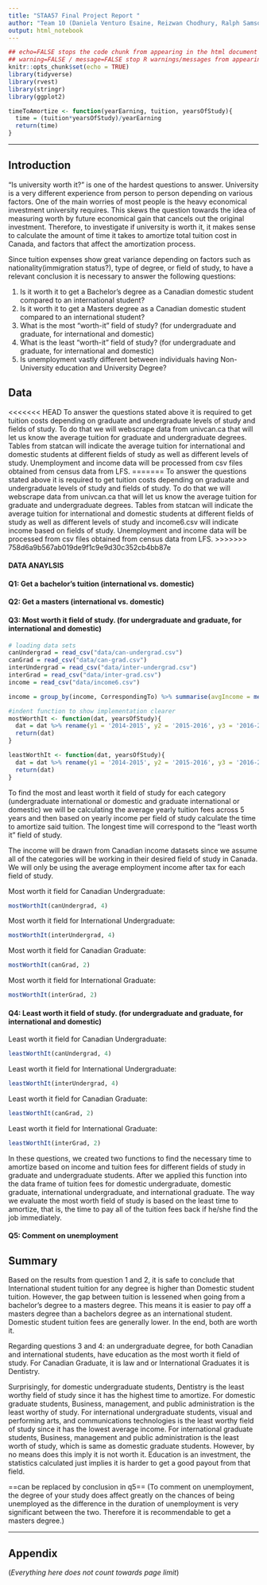 ```yaml
---
title: "STAA57 Final Project Report "
author: "Team 10 (Daniela Venturo Esaine, Reizwan Chodhury, Ralph Samson Lal, Xiaotong Ye)"
output: html_notebook
---
```

```r
## echo=FALSE stops the code chunk from appearing in the html document
## warning=FALSE / message=FALSE stop R warnings/messages from appearing in the knit document
knitr::opts_chunk$set(echo = TRUE)
library(tidyverse)
library(rvest)
library(stringr)
library(ggplot2)

timeToAmortize <- function(yearEarning, tuition, yearsOfStudy){
  time = (tuition*yearsOfStudy)/yearEarning
  return(time)
}
```

***

<!-- 
(everything below in here is an .html comment)

Instructions: 
- Use typical structure of data analysis report, w/ sections:
    + Introduction
    + Data
    + Analysis
    + Summary
    + Appendix (optional)
- Report should be 5 pages MAX (when compiled/knit as pdf)
- Appendix does not count towards page limit
- Put all your data in a separate "./data/" sub-folder 
- Submit compressed project folder 
- You submissions should be reproducible (i.e. I should be able to   
  re-compile your report with a click of the Preview/Knit button) 

-->

## Introduction 

"Is university worth it?" is one of the hardest questions to answer. University is a very different experience from person to person depending on various factors. One of the main worries of most people is the heavy economical investment university requires. This skews the question towards the idea of measuring worth by future economical gain that cancels out the original investment. Therefore, to investigate if university is worth it, it makes sense to calculate the amount of time it takes to amortize total tuition cost in Canada, and factors that affect the amortization process.

Since tuition expenses show great variance depending on factors such as nationality(immigration status?), type of degree, or field of study, to have a relevant conclusion it is necessary to answer the following questions:

1. Is it worth it to get a Bachelor's degree as a Canadian domestic student compared to an international student?
2. Is it worth it to get a Masters degree as a Canadian domestic student compared to an international student?
3. What is the most "worth-it" field of study? (for undergraduate and graduate, for international and domestic)
4. What is the least "worth-it" field of study? (for undergraduate and graduate, for international and domestic)
5. Is unemployment vastly different between individuals having Non-University education and University Degree?

## Data 

<<<<<<< HEAD
To answer the questions stated above it is required to get tuition costs depending on graduate and undergraduate levels of study and fields of study. To do that we will webscrape data from univcan.ca that will let us know the average tuition for graduate and undergraduate degrees. Tables from statcan will indicate the average tuition for international and domestic students at different fields of study as well as different levels of study. Unemployment and income data will be processed from csv files obtained from census data from LFS. 
=======
To answer the questions stated above it is required to get tuition costs depending on graduate and undergraduate levels of study and fields of study. To do that we will webscrape data from univcan.ca that will let us know the average tuition for graduate and undergraduate degrees. Tables from statcan will indicate the average tuition for international and domestic students at different fields of study as well as different levels of study and income6.csv will indicate income based on fields of study. Unemployment and income data will be processed from csv files obtained from census data from LFS.
>>>>>>> 758d6a9b567ab019de9f1c9e9d30c352cb4bb87e

#### DATA ANAYLSIS

#### Q1: Get a bachelor's tuition (international vs. domestic)

#### Q2: Get a masters (international vs. domestic)

#### Q3: Most worth it field of study. (for undergraduate and graduate, for international and domestic)
```r
# loading data sets
canUndergrad = read_csv("data/can-undergrad.csv")
canGrad = read_csv("data/can-grad.csv")
interUndergrad = read_csv("data/inter-undergrad.csv")
interGrad = read_csv("data/inter-grad.csv")
income = read_csv("data/income6.csv")

income = group_by(income, CorrespondingTo) %>% summarise(avgIncome = mean(`Average after-tax income ($)`)) %>% rename(Field_of_study = 'CorrespondingTo')

#indent function to show implementation clearer
mostWorthIt <- function(dat, yearsOfStudy){
  dat = dat %>% rename(y1 = '2014-2015', y2 = '2015-2016', y3 = '2016-2017', y4 = '2017-2018', y5 = '2018-2019') %>% mutate(avgTuition = (`y1` + `y2` + `y3` + `y4` + `y5`)/5) %>% right_join(income, by = "Field_of_study") %>% mutate(amortizeTime = timeToAmortize(avgIncome, avgTuition, yearsOfStudy)) %>% arrange(amortizeTime) %>% head(1)
  return(dat)
}

leastWorthIt <- function(dat, yearsOfStudy){
  dat = dat %>% rename(y1 = '2014-2015', y2 = '2015-2016', y3 = '2016-2017', y4 = '2017-2018', y5 = '2018-2019') %>% mutate(avgTuition = (`y1` + `y2` + `y3` + `y4` + `y5`)/5) %>% right_join(income, by = "Field_of_study") %>% mutate(amortizeTime = timeToAmortize(avgIncome, avgTuition, yearsOfStudy)) %>% arrange(desc(amortizeTime)) %>% head(1)
  return(dat)
}
```

To find the most and least worth it field of study for each category (undergraduate international or domestic and graduate international or domestic) we will be calculating the average yearly tuition fees across 5 years and then based on yearly income per field of study calculate the time to amortize said tuition. The longest time will correspond to the "least worth it" field of study. 

The income will be drawn from Canadian income datasets since we assume all of the categories will be working in their desired field of study in Canada. We will only be using the average employment income after tax for each field of study.

Most worth it field for Canadian Undergraduate:
```r
mostWorthIt(canUndergrad, 4)
```

Most worth it field for International Undergraduate:
```r
mostWorthIt(interUndergrad, 4)
```

Most worth it field for Canadian Graduate:
```r
mostWorthIt(canGrad, 2)
```

Most worth it field for International Graduate:
```r
mostWorthIt(interGrad, 2)
```

#### Q4: Least worth it field of study. (for undergraduate and graduate, for international and domestic)

Least worth it field for Canadian Undergraduate:
```r
leastWorthIt(canUndergrad, 4)
```

Least worth it field for International Undergraduate:
```r
leastWorthIt(interUndergrad, 4)
```

Least worth it field for Canadian Graduate:
```r
leastWorthIt(canGrad, 2)
```

Least worth it field for International Graduate:
```r
leastWorthIt(interGrad, 2)
```

In these questions, we created two functions to find the necessary time to amortize based on income and tuition fees for different fields of study in graduate and undergraduate students. After we applied this function into the data frame of tuition fees for domestic undergraduate, domestic graduate, international undergraduate, and international graduate. The way we evaluate the most worth field of study is based on the least time to amortize, that is, the time to pay all of the tuition fees back if he/she find the job immediately.



#### Q5: Comment on unemployment

## Summary 

Based on the results from question 1 and 2, it is safe to conclude that International student tuition for any degree is higher than Domestic student tuition. However, the gap between tuition is lessened when going from a bachelor's degree to a masters degree. This means it is easier to pay off a masters degree than a bachelors degree as an international student. Domestic student tuition fees are generally lower. In the end, both are worth it.

Regarding questions 3 and 4: an undergraduate degree, for both Canadian and international students, have education as the most worth it field of study. For Canadian Graduate, it is law and or International Graduates it is Dentistry.

Surprisingly, for domestic undergraduate students, Dentistry is the least worthy field of study since it has the highest time to amortize. For domestic graduate students, Business, management, and public administration is the least worthy of study. For international undergraduate students, visual and performing arts, and communications technologies is the least worthy field of study since it has the lowest average income. For international graduate students, Business, management and public administration is the least worth of study, which is same as domestic graduate students. However, by no means does this imply it is not worth it. Education is an investment, the statistics calculated just implies it is harder to get a good payout from that field.

==can be replaced by conclusion in q5==
(To comment on unemployment, the degree of your study does affect greatly on the chances of being unemployed as the difference in the duration of unemployment is very significant between the two. Therefore it is recommendable to get a masters degree.) 


***  

## Appendix 

(*Everything here does not count towards page limit*)


